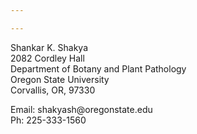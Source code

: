```yaml
---

---
```


Shankar K. Shakya <br>
2082 Cordley Hall <br>
Department of Botany and Plant Pathology <br>
Oregon State University <br>
Corvallis, OR, 97330 <br>

Email: shakyash@oregonstate.edu <br>
Ph: 225-333-1560 <br>


